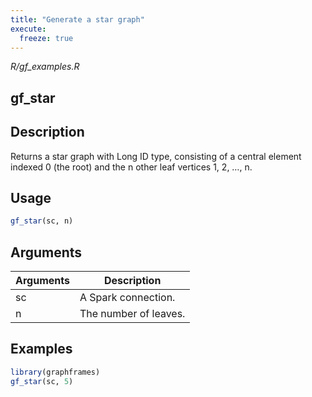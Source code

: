 ```yaml
---
title: "Generate a star graph"
execute:
  freeze: true
---
```


*R/gf_examples.R*

## gf_star

## Description
Returns a star graph with Long ID type, consisting of a central element    indexed 0 (the root) and the n other leaf vertices 1, 2, ..., n. 


## Usage
```r
gf_star(sc, n) 
```

## Arguments
|Arguments|Description|
|---|---|
| sc | A Spark connection. |
| n | The number of leaves. |





## Examples
```r
library(graphframes)
gf_star(sc, 5) 
```


